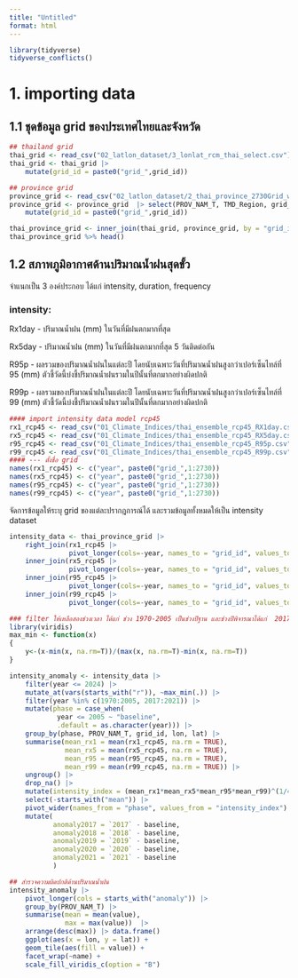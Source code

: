```yaml
---
title: "Untitled"
format: html
---
```


```r
library(tidyverse)
tidyverse_conflicts()
```

# 1. importing data 

## 1.1 ชุดข้อมูล grid ของประเทศไทยและจังหวัด

```r
## thailand grid
thai_grid <- read_csv("02_latlon_dataset/3_lonlat_rcm_thai_select.csv")
thai_grid <- thai_grid |> 
    mutate(grid_id = paste0("grid_",grid_id))

## province grid
province_grid <- read_csv("02_latlon_dataset/2_thai_province_2730Grid_weight_rcm.csv")
province_grid <- province_grid  |> select(PROV_NAM_T, TMD_Region, grid_id) |> 
    mutate(grid_id = paste0("grid_",grid_id))

thai_province_grid <- inner_join(thai_grid, province_grid, by = "grid_id")
thai_province_grid %>% head()
```


## 1.2 สภาพภูมิอากาศด้านปริมาณน้ำฝนสุดขั้ว

จำแนกเป็น 3 องค์ประกอบ ได้แก่ intensity, duration, frequency

### intensity: 

Rx1day - ปริมาณน้ำฝน (mm) ในวันที่มีฝนตกมากที่สุด

Rx5day - ปริมาณน้ำฝน (mm) ในวันที่มีฝนตกมากที่สุด 5 วันติดต่อกัน

R95p - ผลรวมของปริมาณน้ำฝนในแต่ละปี โดยนับเฉพาะวันที่ปริมาณน้ำฝนสูงกว่าเปอร์เซ็นไทล์ที่ 95 (mm) ตัวชี้วัดนี้บ่งชี้ปริมาณน้ำฝนรวมในปีนั้นที่ตกมากอย่างผิดปกติ

R99p - ผลรวมของปริมาณน้ำฝนในแต่ละปี โดยนับเฉพาะวันที่ปริมาณน้ำฝนสูงกว่าเปอร์เซ็นไทล์ที่ 99 (mm) ตัวชี้วัดนี้บ่งชี้ปริมาณน้ำฝนรวมในปีนั้นที่ตกมากอย่างผิดปกติ

 
```r
#### import intensity data model rcp45
rx1_rcp45 <- read_csv("01_Climate_Indices/thai_ensemble_rcp45_RX1day.csv", col_name = F)
rx5_rcp45 <- read_csv("01_Climate_Indices/thai_ensemble_rcp45_RX5day.csv", col_name = F)
r95_rcp45 <- read_csv("01_Climate_Indices/thai_ensemble_rcp45_R95p.csv", col_name = F)
r99_rcp45 <- read_csv("01_Climate_Indices/thai_ensemble_rcp45_R99p.csv", col_name = F)
#### --- ตั้งชื่อ grid
names(rx1_rcp45) <- c("year", paste0("grid_",1:2730))
names(rx5_rcp45) <- c("year", paste0("grid_",1:2730))
names(r95_rcp45) <- c("year", paste0("grid_",1:2730))
names(r99_rcp45) <- c("year", paste0("grid_",1:2730))
```


จัดการข้อมูลให้ระบุ grid ของแต่ละปรากฎการณ์ได้ และรวมข้อมูลทั้งหมดให้เป็น intensity dataset

```r
intensity_data <- thai_province_grid |> 
    right_join(rx1_rcp45 |> 
               pivot_longer(cols=-year, names_to = "grid_id", values_to = "rx1_rcp45"), by = "grid_id") |> 
    inner_join(rx5_rcp45 |> 
               pivot_longer(cols=-year, names_to = "grid_id", values_to = "rx5_rcp45"), by = join_by("year","grid_id")) |> 
    inner_join(r95_rcp45 |> 
               pivot_longer(cols=-year, names_to = "grid_id", values_to = "r95_rcp45"), by = join_by("year","grid_id")) |> 
    inner_join(r99_rcp45 |> 
               pivot_longer(cols=-year, names_to = "grid_id", values_to = "r99_rcp45"), by = join_by("year","grid_id")) 
```


```r
### filter ให้เหลือสองช่วงเวลา ได้แก่ ช่วง 1970-2005 เป็นช่วงปีฐาน และช่วงปีพิจารณาได้แก่  2017-2021 
library(viridis)
max_min <- function(x)
{
    y<-(x-min(x, na.rm=T))/(max(x, na.rm=T)-min(x, na.rm=T))
}

intensity_anomaly <- intensity_data |> 
    filter(year <= 2024) |> 
    mutate_at(vars(starts_with("r")), ~max_min(.)) |> 
    filter(year %in% c(1970:2005, 2017:2021)) |> 
    mutate(phase = case_when(
            year <= 2005 ~ "baseline",
            .default = as.character(year))) |>
    group_by(phase, PROV_NAM_T, grid_id, lon, lat) |> 
    summarise(mean_rx1 = mean(rx1_rcp45, na.rm = TRUE),
              mean_rx5 = mean(rx5_rcp45, na.rm = TRUE),
              mean_r95 = mean(r95_rcp45, na.rm = TRUE),
              mean_r99 = mean(r99_rcp45, na.rm = TRUE)) |> 
    ungroup() |> 
    drop_na() |> 
    mutate(intensity_index = (mean_rx1*mean_rx5*mean_r95*mean_r99)^(1/4)) |> 
    select(-starts_with("mean")) |> 
    pivot_wider(names_from = "phase", values_from = "intensity_index") |> 
    mutate(
           anomaly2017 = `2017` - baseline,
           anomaly2018 = `2018` - baseline,
           anomaly2019 = `2019` - baseline,
           anomaly2020 = `2020` - baseline,
           anomaly2021 = `2021` - baseline
           ) 

## สำรวจความผิดปกติด้านปริมาณน้ำฝน
intensity_anomaly |> 
    pivot_longer(cols = starts_with("anomaly")) |> 
    group_by(PROV_NAM_T) |>
    summarise(mean = mean(value),
              max = max(value))  |> 
    arrange(desc(max)) |> data.frame()
    ggplot(aes(x = lon, y = lat)) +
    geom_tile(aes(fill = value)) +
    facet_wrap(~name) +
    scale_fill_viridis_c(option = "B")

    
```





